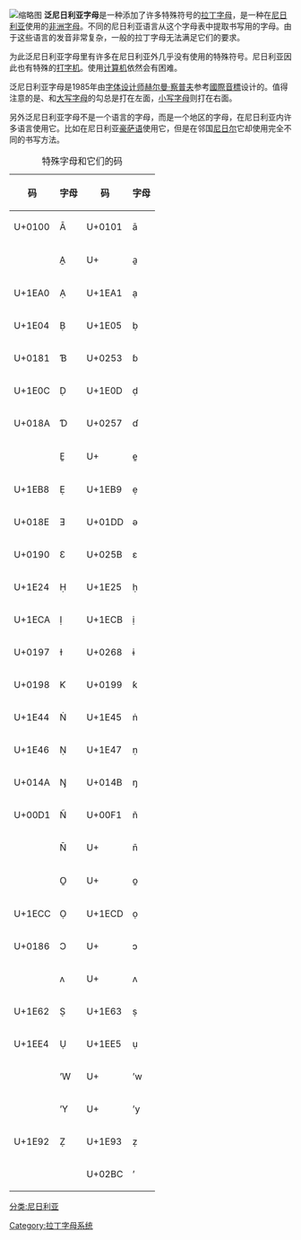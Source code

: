 [[File:Pannigerian_monotype.svg|缩略图]]
'''泛尼日利亚字母'''是一种添加了许多特殊符号的[[拉丁字母|拉丁字母]]，是一种在[[尼日利亚|尼日利亚]]使用的[[非洲字母|非洲字母]]。不同的尼日利亚语言从这个字母表中提取书写用的字母。由于这些语言的发音非常复杂，一般的拉丁字母无法满足它们的要求。

为此泛尼日利亚字母里有许多在尼日利亚外几乎没有使用的特殊符号。尼日利亚因此也有特殊的[[打字机|打字机]]。使用[[计算机|计算机]]依然会有困难。

泛尼日利亚字母是1985年由[[字体排印学|字体设计师]][[赫尔曼·察普夫|赫尔曼·察普夫]]参考[[國際音標|國際音標]]设计的。值得注意的是{{lang|en|B}}、{{lang|en|D}}和{{lang|en|K}}[[大写字母|大写字母]]的勾总是打在左面，[[小写字母|小写字母]]则打在右面。

另外泛尼日利亚字母不是一个语言的字母，而是一个地区的字母，在尼日利亚内许多语言使用它。比如在尼日利亚[[豪萨语|豪萨语]]使用它，但是在邻国[[尼日尔|尼日尔]]它却使用完全不同的书写方法。

{| class="prettytable" 
|+特殊字母和它们的{{lang|en|Unicode}}码
! 码!! 字母!! 码!! 字母
|-
|U+0100 || Ā || U+0101 || ā
|-
|       || A̱ || U+ || a̱
|-
|U+1EA0 || Ạ || U+1EA1 || ạ
|-
|U+1E04 || Ḅ || U+1E05 || ḅ
|-
|U+0181 || Ɓ || U+0253 || ɓ
|-
|U+1E0C || Ḍ || U+1E0D || ḍ
|-
|U+018A || Ɗ || U+0257 || ɗ
|-
|       || E̱ || U+ || e̱
|-
|U+1EB8 || Ẹ || U+1EB9 || ẹ
|-
|U+018E || Ǝ || U+01DD || ǝ
|-
|U+0190 || Ɛ || U+025B || ɛ
|-
|U+1E24 || Ḥ || U+1E25 || ḥ
|-
|U+1ECA || Ị || U+1ECB || ị
|-
|U+0197 || Ɨ || U+0268 || ɨ
|-
|U+0198 || Ƙ || U+0199 || ƙ
|-
|U+1E44 || Ṅ || U+1E45 || ṅ
|-
|U+1E46 || Ṇ || U+1E47 || ṇ
|-
|U+014A || Ŋ || U+014B || ŋ
|-
|U+00D1 || Ñ || U+00F1 || ñ
|-
|       || N̄ || U+ || n̄
|-
|       || O̱ || U+ || o̱
|-
|U+1ECC || Ọ || U+1ECD || ọ
|-
|U+0186 || Ɔ || U+ || ɔ
|-
|       || ʌ || U+ || ʌ
|-
|U+1E62 || Ṣ || U+1E63 || ṣ
|-
|U+1EE4 || Ụ || U+1EE5 || ụ
|-
|       ||ʼW || U+ || ʼw
|-
|       ||ʼY || U+ || ʼy
|-
|U+1E92 || Ẓ || U+1E93 || ẓ
|-
|       ||   || U+02BC || ʼ
|}

[[分类:尼日利亚|分类:尼日利亚]]
[[Category:拉丁字母系统|Category:拉丁字母系统]]